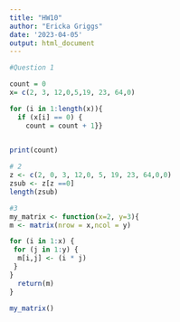 ```yaml
---
title: "HW10"
author: "Ericka Griggs"
date: '2023-04-05'
output: html_document
---
```


```r
#Question 1

count = 0
x= c(2, 3, 12,0,5,19, 23, 64,0)

for (i in 1:length(x)){
  if (x[i] == 0) {
    count = count + 1}}
  

print(count)

```

```r
# 2
z <- c(2, 0, 3, 12,0, 5, 19, 23, 64,0,0)
zsub <- z[z ==0]
length(zsub)

```

```r
#3
my_matrix <- function(x=2, y=3){ 
m <- matrix(nrow = x,ncol = y)

for (i in 1:x) {
 for (j in 1:y) {
  m[i,j] <- (i * j)
 }
}
  return(m)
} 

my_matrix()

```


